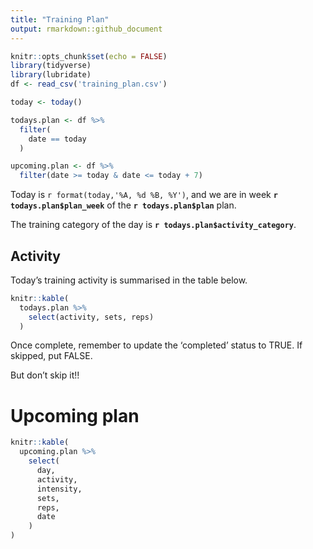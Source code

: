 ```yaml
---
title: "Training Plan"
output: rmarkdown::github_document
---
```


```r
knitr::opts_chunk$set(echo = FALSE)
library(tidyverse)
library(lubridate)
df <- read_csv('training_plan.csv')

today <- today()

todays.plan <- df %>% 
  filter(
    date == today
  )

upcoming.plan <- df %>% 
  filter(date >= today & date <= today + 7)
```


Today is `r format(today,'%A, %d %B, %Y')`, and we are in week **`r todays.plan$plan_week`** of the **`r todays.plan$plan`** plan. 

The training category of the day is **`r todays.plan$activity_category`**.

## Activity
Today's training activity is summarised in the table below.
```r
knitr::kable(
  todays.plan %>% 
    select(activity, sets, reps)
  )
```
Once complete, remember to update the 'completed' status to TRUE. If skipped, put FALSE. 

But don't skip it!!

# Upcoming plan

```r
knitr::kable(
  upcoming.plan %>% 
    select(
      day,
      activity,
      intensity,
      sets,
      reps,
      date
    )
)
             
```


